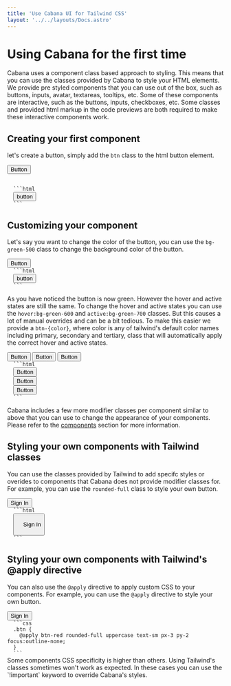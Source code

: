 ```yaml
---
title: 'Use Cabana UI for Tailwind CSS'
layout: '../../layouts/Docs.astro'
---
```



# Using Cabana for the first time

Cabana uses a component class based approach to styling. This means that you can use the classes provided by Cabana to style your HTML elements.
We provide pre styled components that you can use out of the box, such as buttons, inputs, avatar, textareas, tooltips, etc.
Some of these components are interactive, such as the buttons, inputs, checkboxes, etc. Some classes and provided html markup in the code previews are both required to make these interactive components work.

## Creating your first component

let's create a button, simply add the `btn` class to the html button element.

<Preview client:load>

  <button class='btn'>Button</button>
  
</Preview>

<Code>
  ```html
  <button class='btn'>button</button>
  ```
</Code>

## Customizing your component

Let's say you want to change the color of the button, you can use the `bg-green-500` class to change the background color of the button.

<Preview client:load>
  <button class='btn bg-green-500'>Button</button>
</Preview>

<Code>
  ```html
  <button class='btn bg-green-500'>button</button>
  ```
</Code>

As you have noticed the button is now green. However the hover and active states are still the same. To change the hover and active states you can use the `hover:bg-green-600` and `active:bg-green-700` classes. But this causes a lot of manual overrides and can be a bit tedious. To make this easier we provide a `btn-{color}`, where color is any of tailwind's default color names including primary, secondary and tertiary, class that will automatically apply the correct hover and active states.

<Preview client:load>
  <button class='btn btn-green'>Button</button>
  <button class='btn btn-primary'>Button</button>
  <button class='btn btn-fuchsia'>Button</button>
</Preview>

<Code>
  ```html
  <button class='btn btn-green'>Button</button>
  <button class='btn btn-primary'>Button</button>
  <button class='btn btn-fuchsia'>Button</button>
  ```
</Code>

Cabana includes a few more modifier classes per component similar to above that you can use to change the appearance of your components. Please refer to the [components](/components/buttons) section for more information.

## Styling your own components with Tailwind classes

You can use the classes provided by Tailwind to add specifc styles or overides to components that Cabana does not provide modifier classes for. For example, you can use the `rounded-full` class to style your own button.

<Preview client:load>
  <button class='btn btn-green rounded-full uppercase text-sm px-3 py-2 focus:outline-none'>
    Sign In
  </button>
</Preview>

<Code>
  ```html
  <button class='btn btn-green rounded-full uppercase text-sm px-3 py-2 focus:outline-none'>
    Sign In
  </button>
  ```
</Code>

## Styling your own components with Tailwind's @apply directive

You can also use the `@apply` directive to apply custom CSS to your components. For example, you can use the `@apply` directive to style your own button.

<Preview client:load>
  <button class='btn btn-red rounded-full uppercase text-sm px-3 py-2 focus:outline-none'>
    Sign In
  </button>
</Preview>

<Code>
  ```css
  .btn {
    @apply btn-red rounded-full uppercase text-sm px-3 py-2 focus:outline-none;
  }
  ```
</Code>

<Alert>
  Some components CSS specificity is higher than others. Using Tailwind's
  classes sometimes won't work as expected. In these cases you can use the
  `!important` keyword to override Cabana's styles.
</Alert>
